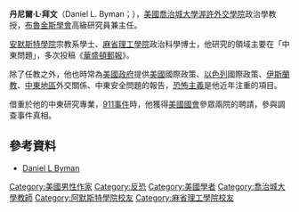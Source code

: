{{blpsources|time=2015-04-15T16:51:02+00:00}}
{{expand|time=2015-04-15T16:51:02+00:00}}

'''丹尼爾·L·拜文'''（Daniel L. Byman；{{bd|？|}}），[[美國|美國]][[喬治城大學|喬治城大學]][[埃德蒙·A·沃爾什外交服務學院|渥許外交學院]]政治學教授，[[布魯金斯學會|布魯金斯學會]]高級研究員兼主任。

[[安默斯特學院|安默斯特學院]]宗教系學士、[[麻省理工學院|麻省理工學院]]政治科學博士，他研究的領域主要在「中東問題」，多次投稿《[[華盛頓郵報|華盛頓郵報]]》。

除了任教之外，他也時常為[[美國政府|美國政府]]提供[[美國|美國]]國際政策、[[以色列|以色列]]國際政策、[[伊斯蘭教|伊斯蘭教]]、[[中東地區|中東地區]]外交關係、中東安全問題的報告，[[恐怖主義|恐怖主義]]是他近年注重的項目。

借重於他的中東研究專業，[[911事件|911事件]]時，他獲得[[美國國會|美國國會]]參眾兩院的聘請，參與調查事件真相。

==參考資料==
*[http://explore.georgetown.edu/people/dlb32/ Daniel L Byman]{{Wayback|url=http://explore.georgetown.edu/people/dlb32/ |date=20170905234850 }}

{{DEFAULTSORT:Byman, Daniel}}
[[Category:美國男性作家|Category:美國男性作家]]
[[Category:反恐|Category:反恐]]
[[Category:美國學者|Category:美國學者]]
[[Category:喬治城大學教師|Category:喬治城大學教師]]
[[Category:阿默斯特學院校友|Category:阿默斯特學院校友]]
[[Category:麻省理工學院校友|Category:麻省理工學院校友]]